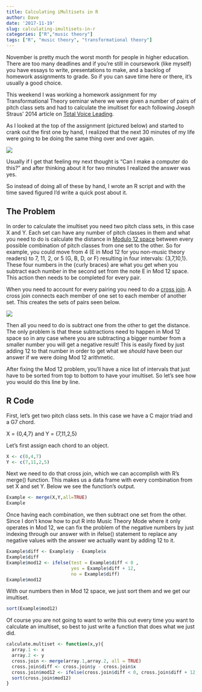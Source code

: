 ```yaml
---
title: Calculating iMultisets in R
author: Dave
date: '2017-11-19'
slug: calculating-imultisets-in-r
categories: ["R","music theory"]
tags: ["R", "music theory", "transformational theory"]
---
```


November is pretty much the worst month for people in higher education.
There are too many deadlines and if you're still in coursework (like myself) you have essays to write, presentations to make, and a backlog of homework assignments to grade.
So if you can save time here or there, it's usually a good choice.

This weekend I was working a homework assignment for my Transformational Theory seminar where we were given a number of pairs of pitch class sets and had to calculate the imultiset for each following Joseph Straus' 2014 article on [Total Voice Leading](http://www.mtosmt.org/issues/mto.14.20.2/mto.14.20.2.straus.html).


As I looked at the top of the assignment (pictured below) and started to crank out the first one by hand, I realized that the next 30 minutes of my life were going to be doing the same thing over and over again.

![](/img/calculating-imultisets/imultiset.png)

Usually if I get that feeling my next thought is "Can I make a computer do this?" and after thinking about it for two minutes I realized the answer was yes. 

So instead of doing all of these by hand, I wrote an R script and with the time saved figured I'd write a quick post about it. 

## The Problem

In order to calculate the imultiset you need two pitch class sets, in this case X and Y.
Each set can have any number of pitch classes in them and what you need to do is calculate the distance in [Modulo 12 space](http://openmusictheory.com/mod12.html) between every possible combination of pitch classes from one set to the other.
So for example, you could move from 4 (E in Mod 12 for you non-music theory readers) to 7, 11, 2, or 5 (G, B, D, or F) resulting in four intervals: {3,7,10,1}.
These four numbers in the {curly braces} are what you get when you subtract each number in the second set from the note E in Mod 12 space.
This action then needs to be completed for every pair. 

When you need to account for every pairing you need to do a [cross join](https://www.w3resource.com/sql/joins/cross-join.php). A cross join connects each member of one set to each member of another set.
This creates the sets of pairs seen below.

![](/img/calculating-imultisets/imultisetcj.png)

Then all you need to do is subtract one from the other to get the distance.
The only problem is that these subtractions need to happen in Mod 12 space so in any case where you are subtracting a bigger number from a smaller number you will get a negative result!
This is easily fixed by just adding 12 to that number in order to get what we *should* have been our answer if we were doing Mod 12 arithmetic. 

After fixing the Mod 12 problem, you'll have a nice list of intervals that just have to be sorted from top to bottom to have your imultiset. 
So let's see how you would do this line by line.

## R Code 

First, let's get two pitch class sets. 
In this case we have a C major triad and a G7 chord.

X = \{0,4,7\} and Y = \{7,11,2,5\}

Let's first assign each chord to an object. 

```r
X <- c(0,4,7)
Y <- c(7,11,2,5)
```

Next we need to do that cross join, which we can accomplish with R's merge() function.
This makes us a data frame with every combination from set X and set Y.
Below we see the function's output. 

```r
Example <- merge(X,Y,all=TRUE)
Example
```

Once having each combination, we then subtract one set from the other.
Since I don't know how to put R into Music Theory Mode where it only operates in Mod 12, we can fix the problem of the negative numbers by just indexing through our answer with in ifelse() statement to replace any negative values with the answer we actually want by adding 12 to it.

```r
Example$diff <- Example$y - Example$x
Example$diff
Example$mod12 <- ifelse(test = Example$diff < 0 , 
                        yes = Example$diff + 12, 
                        no = Example$diff)
Example$mod12
```

With our numbers then in Mod 12 space, we just sort them and we get our imultiset.

```r
sort(Example$mod12)
```

Of course you are not going to want to write this out every time you want to calculate an imultiset, so best to just write a function that does what we just did.

```r
calculate.multiset <- function(x,y){
  array.1 <- x 
  array.2 <- y
  cross.join <- merge(array.1,array.2, all = TRUE)
  cross.join$diff <- cross.join$y - cross.join$x
  cross.join$mod12 <- ifelse(cross.join$diff < 0, cross.join$diff + 12, cross.join$diff)
  sort(cross.join$mod12)
}
```


